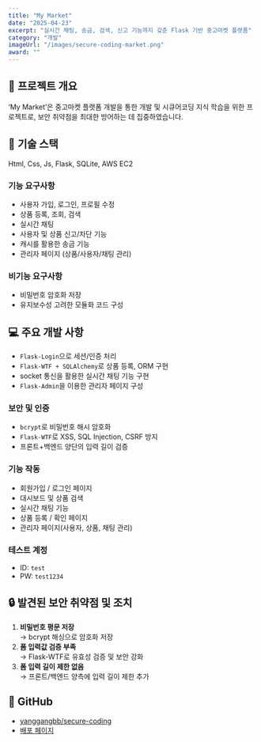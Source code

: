 ```yaml
---
title: "My Market"
date: "2025-04-23"
excerpt: "실시간 채팅, 송금, 검색, 신고 기능까지 갖춘 Flask 기반 중고마켓 플랫폼"
category: "개발"
imageUrl: "/images/secure-coding-market.png"
award: ""
---
```


## 📖 프로젝트 개요  
‘My Market’은 중고마켓 플랫폼 개발을 통한 개발 및 시큐어코딩 지식 학습을 위한 프로젝트로, 보안 취약점을 최대한 방어하는 데 집중하였습니다.

## 📝 기술 스택  
Html, Css, Js, Flask, SQLite, AWS EC2

### 기능 요구사항
- 사용자 가입, 로그인, 프로필 수정  
- 상품 등록, 조회, 검색  
- 실시간 채팅  
- 사용자 및 상품 신고/차단 기능  
- 캐시를 활용한 송금 기능  
- 관리자 페이지 (상품/사용자/채팅 관리)

### 비기능 요구사항
- 비밀번호 암호화 저장  
- 유지보수성 고려한 모듈화 코드 구성  

## 💻 주요 개발 사항 
- `Flask-Login`으로 세션/인증 처리  
- `Flask-WTF + SQLAlchemy`로 상품 등록, ORM 구현  
- socket 통신을 활용한 실시간 채팅 기능 구현  
- `Flask-Admin`을 이용한 관리자 페이지 구성  

### 보안 및 인증
- `bcrypt`로 비밀번호 해시 암호화  
- `Flask-WTF`로 XSS, SQL Injection, CSRF 방지  
- 프론트+백엔드 양단의 입력 길이 검증  

### 기능 작동 
- 회원가입 / 로그인 페이지
- 대시보드 및 상품 검색 
- 실시간 채팅 기능 
- 상품 등록 / 확인 페이지 
- 관리자 페이지(사용자, 상품, 채팅 관리)

### 테스트 계정
- ID: `test`  
- PW: `test1234`

## 🔒 발견된 보안 취약점 및 조치

1. **비밀번호 평문 저장**  
   → bcrypt 해싱으로 암호화 저장  
2. **폼 입력값 검증 부족**  
   → Flask-WTF로 유효성 검증 및 보안 강화  
3. **폼 입력 길이 제한 없음**  
   → 프론트/백엔드 양측에 입력 길이 제한 추가  

## 🔗 GitHub
- [yanggangbb/secure-coding](https://github.com/yanggangbb/secure-coding)
- [배포 페이지](http://yanggangmarket.kro.kr/)